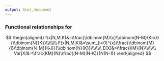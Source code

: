 ```yaml
---
output: html_document
---
```


<h3>Functional relationships for <script type="math/tex">\;\;X \sim Hypergeometric(N,M,K),  \;x=0,1,2,...,K\\ M-(N-K)\leq\;x\leq\;M;\;N,M,K \geq\;0</script>
</h3>
$$
\begin{aligned}
f(x|N,M,K)&=\\frac{\\dbinom{M}{x}\\dbinom{N-M}{K-x}}{\\dbinom{N}{K}}\\\\\\\\
F(x|N,M,K)&=\sum_{i=0}^{x}\\frac{\\dbinom{M}{i}\\dbinom{N-M}{K-i}}{\\dbinom{N}{K}}\\\\\\\\
E[X]&=\\frac{KM}{N}\\\\\\\\
Var[X]&=\\frac{KM}{N}\\frac{(N-M)(N-K)}{N(N-1)}
\end{aligned}
$$

